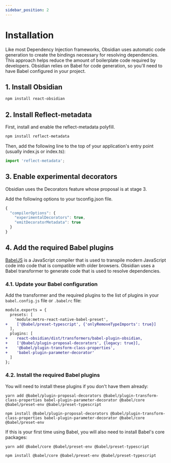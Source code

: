 ```yaml
---
sidebar_position: 2
---
```



# Installation

Like most Dependency Injection frameworks, Obsidian uses automatic code generation to create the bindings necessary for resolving dependencies. This approach helps reduce the amount of boilerplate code required by developers. Obsidian relies on Babel for code generation, so you'll need to have Babel configured in your project.

## 1. Install Obsidian

```bash
npm install react-obsidian
```

## 2. Install Reflect-metadata
First, install and enable the reflect-metadata polyfill.
```bash
npm install reflect-metadata
```

Then, add the following line to the top of your application's entry point (usually index.js or index.ts):
```js
import 'reflect-metadata';
```

## 3. Enable experimental decorators
Obsidian uses the Decorators feature whose proposal is at stage 3.

Add the following options to your tsconfig.json file.

```js
{
  "compilerOptions": {
    "experimentalDecorators": true,
    "emitDecoratorMetadata": true
  }
}
```

## 4. Add the required Babel plugins
[BabelJS](https://babeljs.io/) is a JavaScript compiler that is used to transpile modern JavaScript code into code that is compatible with older browsers. Obsidian uses a Babel transformer to generate code that is used to resolve dependencies.

### 4.1. Update your Babel configuration

Add the transformer and the required plugins to the list of plugins in your `babel.config.js` file or `.babelrc` file:

```diff
module.exports = {
  presets: [
    'module:metro-react-native-babel-preset',
+    ['@babel/preset-typescript', {'onlyRemoveTypeImports': true}]
  ],
  plugins: [
+    react-obsidian/dist/transformers/babel-plugin-obsidian,
+    ['@babel/plugin-proposal-decorators', {legacy: true}],
+    '@babel/plugin-transform-class-properties',
+    'babel-plugin-parameter-decorator'
  ]
};
```

### 4.2. Install the required Babel plugins

You will need to install these plugins if you don't have them already:
<Tabs>
  <TabItem value="yarn" label="Yarn" default>


  ```shell
  yarn add @babel/plugin-proposal-decorators @babel/plugin-transform-class-properties babel-plugin-parameter-decorator @babel/core @babel/preset-env @babel/preset-typescript
  ```


  </TabItem>
  <TabItem value="npm" label="NPM" default>


  ```shell
  npm install @babel/plugin-proposal-decorators @babel/plugin-transform-class-properties babel-plugin-parameter-decorator @babel/core @babel/preset-env
  ```


  </TabItem>

</Tabs>

If this is your first time using Babel, you will also need to install Babel's core packages:

<Tabs>
  <TabItem value="yarn" label="Yarn" default>


  ```shell
  yarn add @babel/core @babel/preset-env @babel/preset-typescript
  ```
  </TabItem>
  <TabItem value="npm" label="NPM" default>


  ```shell
  npm install @babel/core @babel/preset-env @babel/preset-typescript
  ```
  </TabItem>

</Tabs>

